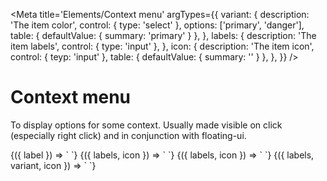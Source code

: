 
<Meta
  title='Elements/Context menu'
  argTypes={{
    variant: {
      description: 'The item color',
      control: { type: 'select' },
      options: ['primary', 'danger'],
      table: { defaultValue: { summary: 'primary' } },
    },
    labels: {
      description: 'The item labels',
      control: { type: 'input' },
    },
    icon: {
      description: 'The item icon',
      control: { teyp: 'input' },
      table: { defaultValue: { summary: '' } },
    },
  }}
/>

# Context menu

To display options for some context. Usually made visible on click (especially right click) and in conjunction with floating-ui.

<Canvas>
  <Story
    name='One item'
    args={{
      label: 'item 1',
    }}
  >
    {({ label }) => `
<v-context-menu>
  <v-context-menu-item 
    label='${label}'
    @select="handleSelect"
  />
</v-context-menu>
    `}
  </Story>
</Canvas>

<Canvas>
  <Story
    name='Items with icon'
    args={{
      labels: ['item 1', 'item 2'],
      icon: 'send',
    }}
  >
    {({ labels, icon }) => `
<v-context-menu>
    <v-context-menu-item 
      label='${labels[0]}'
      icon='${icon}'
    >
    </v-context-menu-item>
    <v-context-menu-item 
      label='${labels[1]}'
    >
    </v-context-menu-item>
</v-context-menu>
    `}
  </Story>
</Canvas>

<Canvas>
  <Story
    name='Items with divider'
    args={{
      labels: ['item 1', 'item 2'],
      icon: 'send',
    }}
  >
    {({ labels, icon }) => `
<v-context-menu>
    <v-context-menu-item 
      label='${labels[0]}'
      icon='${icon}'
    >
    </v-context-menu-item>
    <v-context-menu-item divider></v-context-menu-item>
    <v-context-menu-item 
      label='${labels[1]}'
    >
    </v-context-menu-item>
</v-context-menu>
    `}
  </Story>
</Canvas>

<Canvas>
  <Story
    name='Danger variant'
    args={{
      labels: ['item 1', 'item 2'],
      variant: 'danger',
      icon: 'x',
    }}
  >
    {({ labels, variant, icon }) => `
<v-context-menu>
    <v-context-menu-item 
      label='${labels[0]}'
    >
    </v-context-menu-item>
    <v-context-menu-item divider></v-context-menu-item>
    <v-context-menu-item 
      label='${labels[1]}'
      variant='${variant}'
      icon='${icon}'
    >
    </v-context-menu-item>
</v-context-menu>
    `}
  </Story>
</Canvas>

